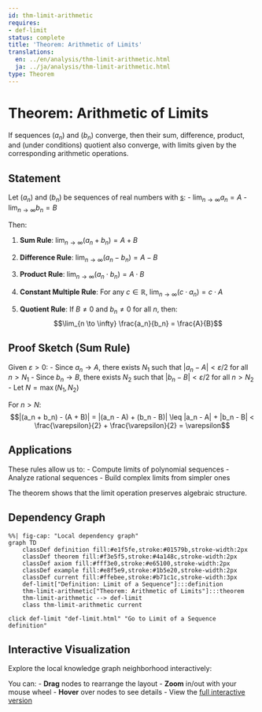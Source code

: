 ```yaml
---
id: thm-limit-arithmetic
requires:
- def-limit
status: complete
title: 'Theorem: Arithmetic of Limits'
translations:
  en: ../en/analysis/thm-limit-arithmetic.html
  ja: ../ja/analysis/thm-limit-arithmetic.html
type: Theorem
---
```


# Theorem: Arithmetic of Limits {#thm-limit-arithmetic}

If sequences $(a_n)$ and $(b_n)$ converge, then their sum, difference, product, and (under conditions) quotient also converge, with limits given by the corresponding arithmetic operations.

## Statement

Let $(a_n)$ and $(b_n)$ be sequences of real numbers with [s](def-limit.qmd):
- $\lim_{n \to \infty} a_n = A$
- $\lim_{n \to \infty} b_n = B$

Then:

1. **Sum Rule**: $\lim_{n \to \infty} (a_n + b_n) = A + B$

2. **Difference Rule**: $\lim_{n \to \infty} (a_n - b_n) = A - B$

3. **Product Rule**: $\lim_{n \to \infty} (a_n \cdot b_n) = A \cdot B$

4. **Constant Multiple Rule**: For any $c \in \mathbb{R}$, $\lim_{n \to \infty} (c \cdot a_n) = c \cdot A$

5. **Quotient Rule**: If $B \neq 0$ and $b_n \neq 0$ for all $n$, then:
   $$\lim_{n \to \infty} \frac{a_n}{b_n} = \frac{A}{B}$$

## Proof Sketch (Sum Rule)

Given $\varepsilon > 0$:
- Since $a_n \to A$, there exists $N_1$ such that $|a_n - A| < \varepsilon/2$ for all $n > N_1$
- Since $b_n \to B$, there exists $N_2$ such that $|b_n - B| < \varepsilon/2$ for all $n > N_2$
- Let $N = \max(N_1, N_2)$

For $n > N$:
$$|(a_n + b_n) - (A + B)| = |(a_n - A) + (b_n - B)| \leq |a_n - A| + |b_n - B| < \frac{\varepsilon}{2} + \frac{\varepsilon}{2} = \varepsilon$$

## Applications

These rules allow us to:
- Compute limits of polynomial sequences
- Analyze rational sequences
- Build complex limits from simpler ones

The theorem shows that the limit operation preserves algebraic structure.

## Dependency Graph

```mermaid
%%| fig-cap: "Local dependency graph"
graph TD
    classDef definition fill:#e1f5fe,stroke:#01579b,stroke-width:2px
    classDef theorem fill:#f3e5f5,stroke:#4a148c,stroke-width:2px
    classDef axiom fill:#fff3e0,stroke:#e65100,stroke-width:2px
    classDef example fill:#e8f5e9,stroke:#1b5e20,stroke-width:2px
    classDef current fill:#ffebee,stroke:#b71c1c,stroke-width:3px
    def-limit["Definition: Limit of a Sequence"]:::definition
    thm-limit-arithmetic["Theorem: Arithmetic of Limits"]:::theorem
    thm-limit-arithmetic --> def-limit
    class thm-limit-arithmetic current
```
    click def-limit "def-limit.html" "Go to Limit of a Sequence definition"

## Interactive Visualization

Explore the local knowledge graph neighborhood interactively:

::: {.graph-viz data-id="thm-limit-arithmetic" data-width="700" data-height="500"}
:::

You can:
- **Drag** nodes to rearrange the layout
- **Zoom** in/out with your mouse wheel
- **Hover** over nodes to see details
- View the [full interactive version](../../output/interactive/thm-limit-arithmetic.html){target="_blank"}
